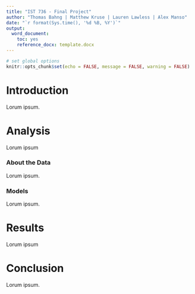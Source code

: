 ```yaml
---
title: "IST 736 - Final Project"
author: "Thomas Bahng | Matthew Kruse | Lauren Lawless | Alex Manso"
date: "`r format(Sys.time(), '%d %B, %Y')`"
output: 
  word_document:
    toc: yes
    reference_docx: template.docx
---
```


```r
# set global options
knitr::opts_chunk$set(echo = FALSE, message = FALSE, warning = FALSE)
```

# Introduction

Lorum ipsum.

# Analysis

Lorum ipsum

### About the Data

Lorum ipsum.

### Models

Lorum ipsum.

# Results

Lorum ipsum

# Conclusion

Lorum ipsum.